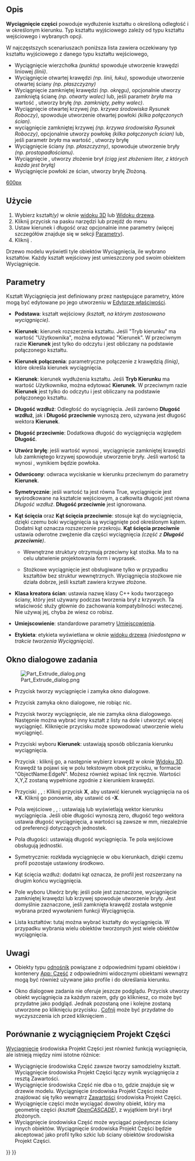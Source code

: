 <languages/>
{{Docnav/pl
|[[Part_Builder/pl|Konstruktor kształtu]]
|[[Part_Revolve/pl|Wyciągnięcie przez obrót]]
|[[Part_Workbench/pl|środowisko pracy Część]]
|IconL=Part_Builder.svg
|IconR=Part_Revolve.svg
|IconC=Workbench_Part.svg
}}

{{GuiCommand/pl
|Name=Part Extrude
|Name/pl=Część: Wyciągnięcie
|MenuLocation=Część → Wyciągnięcie ...
|Workbenches=[[Part_Workbench/pl|Część]]
|SeeAlso=[[Draft_Trimex/pl|Przytnij]], [[PartDesign_Pad/pl|Wyciągnij]]
}}

<span id="Description"></span>
==Opis==

'''Wyciągnięcie części''' powoduje wydłużenie kształtu o określoną odległość i w określonym kierunku. Typ kształtu wyjściowego zależy od typu kształtu wejściowego i wybranych opcji.

<div class="mw-translate-fuzzy">
W najczęstszych scenariuszach poniższa lista zawiera oczekiwany typ kształtu wyjściowego z danego typu kształtu wejściowego, 
* Wyciągnięcie wierzchołka ''(punktu)'' spowoduje utworzenie krawędzi liniowej ''(linii)''. 
* Wyciągnięcie otwartej krawędzi ''(np. linii, łuku)'', spowoduje utworzenie otwartej ściany ''(np. płaszczyzny)''  
* Wyciągnięcie zamkniętej krawędzi ''(np. okręgu)'', opcjonalnie utworzy zamkniętą ścianę ''(np. otwarty walec)'' lub, jeśli parametr ''bryła'' ma wartość {{true/pl}}, utworzy bryłę ''(np. zamknięty, pełny walec)''. 
* Wyciągnięcie otwartej krzywej ''(np. krzywa środowiska Rysunek Roboczy)'', spowoduje utworzenie otwartej powłoki ''(kilka połączonych ścian)''.  
* wyciągnięcie zamkniętej krzywej ''(np. krzywa środowiska Rysunek Roboczy)'', opcjonalnie utworzy powłokę ''(kilka połączonych ścian)'' lub, jeśli parametr ''bryła'' ma wartość {{true/pl}}, utworzy bryłę 
* Wyciągnięcie ściany ''(np. płaszczyzny)'', spowoduje utworzenie bryły ''(np. prostopadłościanu)''.
* Wyciągnięcie {{Button|[[File:Draft_ShapeString.svg|16px]] [[Draft_ShapeString/pl|Kształt z tekstu]]}}, utworzy złożenie brył ''(ciąg jest złożeniem liter, z których każda jest bryłą)''
* Wyciągnięcie powłoki ze ścian, {{true/pl}} utworzy bryłę Złożoną.
</div>

[[image:Part_Extrude_demo.png|600px]]
{{Caption|Przykłady wyciągnięcia}}

<span id="Usage"></span>
==Użycie==

<div class="mw-translate-fuzzy">
# Wybierz kształt''(y)'' w oknie [[3D_view/pl|widoku 3D]] lub [[Tree_view/pl|Widoku drzewa]].
# Kliknij przycisk {{Button|[[Image:Part_Extrude.svg|16px]] [[Part_Extrude/pl|Wyciągnięcie ...]]}} na pasku narzędzi lub przejdź do menu {{MenuCommand|Część → Wyciągnięcie ...}}
# Ustaw kierunek i długość oraz opcjonalnie inne parametry (więcej szczegółów znajduje się w sekcji [[#Parametry|Parametry]]).
# Kliknij {{Button|OK}}.
</div>

<div class="mw-translate-fuzzy">
Drzewo modelu wyświetli tyle obiektów Wyciągnięcia, ile wybrano kształtów. Każdy kształt wejściowy jest umieszczony pod swoim obiektem Wyciągnięcie.
</div>

<span id="Parameters"></span>
==Parametry==

Kształt Wyciągnięcia jest definiowany przez następujące parametry, które mogą być edytowane po jego utworzeniu w [[Property_editor/pl|Edytorze właściwości]].  

*'''Podstawa''': kształt wejściowy ''(kształt, na którym zastosowano wyciągnięcie)''.

*'''Kierunek''': kierunek rozszerzenia kształtu. Jeśli "Tryb kierunku" ma wartość "Użytkownika", można edytować "Kierunek". W przeciwnym razie '''Kierunek''' jest tylko do odczytu i jest obliczany na podstawie połączonego kształtu.

*'''Kierunek połączenia''': parametryczne połączenie z krawędzią ''(linią)'', które określa kierunek wyciągnięcia.

*'''Kierunek''': kierunek wydłużenia kształtu. Jeśli '''Tryb Kierunku''' ma wartość ''Użytkownika'', można edytować '''Kierunek'''. W przeciwnym razie '''Kierunek''' jest tylko do odczytu i jest obliczany na podstawie połączonego kształtu.

*'''Długość wzdłuż''': Odległość do wyciągnięcia. Jeśli zarówno '''Długość wzdłuż''', jak i '''Długość przeciwnie''' wynoszą zero, używana jest długość wektora '''Kierunek'''.

*'''Długość przeciwnie''': Dodatkowa długość do wyciągnięcia względem '''Długość'''.

*'''Utwórz bryłę''': jeśli wartość wynosi {{True/pl}}, wyciągnięcie zamkniętej krawędzi lub zamkniętego krzywej spowoduje utworzenie bryły. Jeśli wartość ta wynosi {{False/pl}}, wynikiem będzie powłoka.

*'''Odwrócony''': odwraca wyciskanie w kierunku przeciwnym do parametry '''Kierunek'''.

* '''Symetrycznie''': jeśli wartość ta jest równa True, wyciągnięcie jest wyśrodkowane na kształcie wejściowym, a całkowita długość jest równa ''Długość wzdłuż''. '''Długość przeciwnie''' jest ignorowana.

*'''Kąt ścięcia''' oraz '''Kąt ścięcia przeciwnie''': stosuje kąt do wyciągnięcia, dzięki czemu boki wyciągnięcia są wyciągnięte pod określonym kątem. Dodatni kąt oznacza rozszerzenie przekroju. '''Kąt ścięcia przeciwnie''' ustawia odwrotne zwężenie dla części wyciągnięcia ''(część z '''Długość przeciwnie''')''.
**{{Version/pl|0.20}} Wewnętrzne struktury otrzymują przeciwny kąt stożka. Ma to na celu ułatwienie projektowania form i wyprasek.
**{{VersionMinus/pl|0.19}} Stożkowe wyciągnięcie jest obsługiwane tylko w przypadku kształtów bez struktur wewnętrznych. Wyciągnięcia stożkowe nie działa dobrze, jeśli kształt zawiera krzywe złożone. 

* '''Klasa kreatora ścian''': ustawia nazwę klasy C++ kodu tworzącego ściany, który jest używany podczas tworzenia brył z krzywych. Ta właściwość służy głównie do zachowania kompatybilności wstecznej. Nie używaj jej, chyba że wiesz co robisz.

* '''Umiejscowienie''': standardowe parametry [[Placement/pl|Umiejscowienia]].

*'''Etykieta''': etykieta wyświetlana w oknie [[Tree_view/pl|widoku drzewa]] ''(niedostępna w trakcie tworzenia Wyciągnięcia)''.

<span id="Task_dialog"></span>
==Okno dialogowe zadania==

[[Image:Part_Extrude_dialog.png|thumb|right]]

* Przycisk {{Button|OK}} tworzy wyciągnięcie i zamyka okno dialogowe.

* Przycisk {{Button|Zamknij}} zamyka okno dialogowe, nie robiąc nic.

* Przycisk {{Button|Zastosuj}} tworzy wyciągnięcie, ale nie zamyka okna dialogowego. Następnie można wybrać inny kształt z listy na dole i utworzyć więcej wyciągnięć. Kliknięcie przycisku {{Button|Zastosuj}} może spowodować utworzenie wielu wyciągnięć.

* Przyciski wyboru '''Kierunek''': ustawiają sposób obliczania kierunku wyciągnięcia. 

<div class="mw-translate-fuzzy">
* Przycisk {{Button|Wybierz}}: kliknij go, a następnie wybierz krawędź w oknie [[3D_view/pl|Widoku 3D]]. Krawędź ta pojawi się w polu tekstowym obok przycisku, w formacie "ObjectName:EdgeN". Możesz również wpisać link ręcznie. Wartości X,Y,Z zostaną wypełnione zgodnie z kierunkiem krawędzi.
</div>

* Przyciski {{Button|X}}, {{Button|Y}}, {{Button|Z}}: Kliknij przycisk '''X''', aby ustawić kierunek wyciągnięcia na oś '''+X'''. Kliknij go ponownie, aby ustawić oś '''-X'''. 

* Pola wejściowe {{Button|X}}, {{Button|Y}}, {{Button|Z}}: ustawiają lub wyświetlają wektor kierunku wyciągnięcia. Jeśli obie długości wynoszą zero, długość tego wektora ustawia długość wyciągnięcia, a wartości są zawsze w mm, niezależnie od preferencji dotyczących jednostek.

* Pola długości: ustawiają długość wyciągnięcia. Te pola wejściowe obsługują jednostki.

* Symetrycznie: rozkłada wyciągnięcie w obu kierunkach, dzięki czemu profil pozostaje ustawiony środkowo.

* Kąt ścięcia wzdłuż: dodatni kąt oznacza, że profil jest rozszerzany na drugim końcu wyciągnięcia.

* Pole wyboru Utwórz bryłę: jeśli pole jest zaznaczone, wyciągnięcie zamkniętej krawędzi lub krzywej spowoduje utworzenie bryły. Jest domyślnie zaznaczone, jeśli zamknięta krawędź została wstępnie wybrana przed wywołaniem funkcji Wyciągnięcia.

* Lista kształtów: tutaj można wybrać kształty do wyciągnięcia. W przypadku wybrania wielu obiektów tworzonych jest wiele obiektów wyciągnięcia.

<span id="Notes"></span>
==Uwagi==

* Obiekty typu [[App_Link/pl|odnośnik]] powiązane z odpowiednimi typami obiektów i kontenery [[App_Part/pl|App: Część]] z odpowiednimi widocznymi obiektami wewnątrz mogą być również używane jako profile i do określania kierunku. {{Version/pl|0.20}}

* Okno dialogowe zadania nie oferuje jeszcze podglądu. Przycisk {{Button|Zastosuj}} utworzy obiekt wyciągnięcia za każdym razem, gdy go klikniesz, co może być przydatne jako podgląd. Jednak pozostaną one i kolejne zostaną utworzone po kliknięciu przycisku {{Button|OK}}. [[Std_Undo/pl|Cofnij]] może być przydatne do wyczyszczenia ich przed kliknięciem {{Button|OK}}.

<span id="Comparison_with_PartDesign_Pad"></span>
==Porównanie z wyciągnięciem Projekt Części==

[[PartDesign_Pad/pl|Wyciągnięcie]] środowiska Projekt Części jest również funkcją wyciągnięcia, ale istnieją między nimi istotne różnice:

<div class="mw-translate-fuzzy">
* Wyciągnięcie środowiska Część zawsze tworzy samodzielny kształt. Wyciągnięcie środowiska Projekt Części łączy wynik wyciągnięcia z resztą Zawartości.
* Wyciągnięcie środowiska Część nie dba o to, gdzie znajduje się w drzewie modelu. Wyciągnięcie środowiska Projekt Części może znajdować się tylko wewnątrz [[PartDesign_Body/pl|Zawartości]] środowiska Projekt Części.
* Wyciągnięcie części może wyciągać dowolny obiekt, który ma geometrię części ''(kształt [[OpenCASCADE/pl|OpenCASCADE]])'', z wyjątkiem brył i brył złożonych.
* Wyciągnięcie środowiska Część może wyciągać pojedyncze ściany innych obiektów. Wyciągnięcie środowiska Projekt Części będzie akceptować jako profil tylko szkic lub ściany obiektów środowiska Projekt Części.
</div>


{{Docnav/pl
|[[Part_Builder/pl|Konstruktor kształtu]]
|[[Part_Revolve/pl|Wyciągnięcie przez obrót]]
|[[Part_Workbench/pl|środowisko pracy Część]]
|IconL=Part_Builder.svg
|IconR=Part_Revolve.svg
|IconC=Workbench_Part.svg
}}

{{Part_Tools_navi{{#translation:}}}}
{{Userdocnavi{{#translation:}}}}